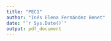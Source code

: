 ```yaml
---
title: "PEC1"
author: "Inés Elena Fernández Benet"
date: "`r Sys.Date()`"
output: pdf_document
---
```


